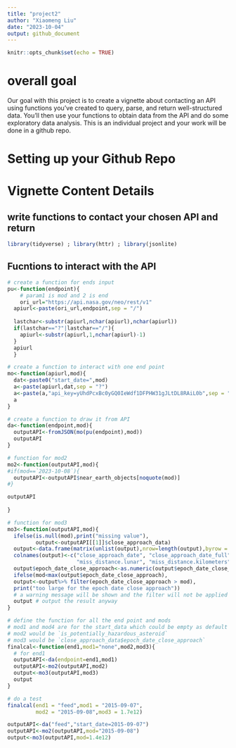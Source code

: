 ```yaml
---
title: "project2"
author: "Xiaomeng Liu"
date: "2023-10-04"
output: github_document
---
```


```r
knitr::opts_chunk$set(echo = TRUE)
```

# overall goal\

Our goal with this project is to create a vignette about contacting an API using functions you’ve created to
query, parse, and return well-structured data. You’ll then use your functions to obtain data from the API and
do some exploratory data analysis. This is an individual project and your work will be done in a github repo.

# Setting up your Github Repo


# Vignette Content Details

## write functions to contact your chosen API and return 

```r
library(tidyverse) ; library(httr) ; library(jsonlite)
```

## Fucntions to interact with the API

```r
# create a function for ends input
pu<-function(endpoint){ 
    # param1 is mod and 2 is end
    ori_url="https://api.nasa.gov/neo/rest/v1"
  apiurl<-paste(ori_url,endpoint,sep = "/")
  
  lastchar<-substr(apiurl,nchar(apiurl),nchar(apiurl))
  if(lastchar=="?"|lastchar=="/"){
    apiurl<-substr(apiurl,1,nchar(apiurl)-1)
  }
  apiurl
  }
```

```r
# create a function to interact with one end point
mo<-function(apiurl,mod){
  dat<-paste0("start_date=",mod)
  a<-paste(apiurl,dat,sep = "?")
  a<-paste(a,"api_key=yUhdPcxBc0yGQ0IeWdf1DFPHW31gJLtDL8RAiL0b",sep = "&")
  a
}
```

```r
# create a function to draw it from API
da<-function(endpoint,mod){
  outputAPI<-fromJSON(mo(pu(endpoint),mod))
  outputAPI
}
```



```r
# function for mod2
mo2<-function(outputAPI,mod){
#if(mod==`2023-10-08`){
  outputAPI<-outputAPI$near_earth_objects[noquote(mod)]
#} 

outputAPI
  
}

# function for mod3
mo3<-function(outputAPI,mod){
  ifelse(is.null(mod),print("missing value"),
         output<-outputAPI[[1]]$close_approach_data)
  output<-data.frame(matrix(unlist(output),nrow=length(output),byrow = TRUE))
  colnames(output)<-c("close_approach_date", "close_approach_date_full", "epoch_date_close_approach", "relative_velocity.kilometers_per_second","relative_velocity.kilometers_per_hour", "relative_velocity.miles_per_hour", "miss_distance.astronomical",
                      "miss_distance.lunar", "miss_distance.kilometers", "miss_distance.miles", "orbiting_body")
  output$epoch_date_close_approach<-as.numeric(output$epoch_date_close_approach)
  ifelse(mod<max(output$epoch_date_close_approach),
  output<-output%>% filter(epoch_date_close_approach > mod),
  print("too large for the epoch date close approach"))
  # a warning message will be shown and the filter will not be applied
  output # output the result anyway
}
```

```r
# define the function for all the end point and mods
# mod1 and mod4 are for the start_data which could be empty as default
# mod2 would be `is_potentially_hazardous_asteroid`
# mod3 would be `close_approach_data$epoch_date_close_approach`
finalcal<-function(end1,mod1="none",mod2,mod3){
  # for end1
  outputAPI<-da(endpoint=end1,mod1)
  outputAPI<-mo2(outputAPI,mod2)
  output<-mo3(outputAPI,mod3)
  output
}
```

```r
# do a test
finalcal(end1 = "feed",mod1 = "2015-09-07",
         mod2 = "2015-09-08",mod3 = 1.7e12)
```

```r
outputAPI<-da("feed","start_date=2015-09-07")
outputAPI<-mo2(outputAPI,mod="2015-09-08")
output<-mo3(outputAPI,mod=1.4e12)
```


